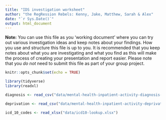 ```yaml
---
title: "IDS investigation worksheet"
author: "the RegRession Rebels: Kenny, Jake, Matthew, Sarah & Alex"
date: "`r Sys.Date()`"
output: html_document
---
```


**Note:** You can use this file as you 'working document' where you can try out various investigation ideas and keep notes about your findings. How you use and structure this file is up to you. It is recommended that you keep notes about what you are investigating and what you find as this will make the process of creating your presentation and report easier. Please note that you _do not_ need to submit this file as part of your group project.



```r
knitr::opts_chunk$set(echo = TRUE)
```


```r
library(tidyverse)
library(readxl)


```


```r
diagnosis <- read_csv("data/mental-health-inpatient-activity-diagnosis-trend.csv")

deprivation <- read_csv("data/mental-health-inpatient-activity-deprivation.csv")

icd_10_codes <- read_xlsx("data/icd10-lookup.xlsx")

```



